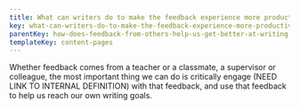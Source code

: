 ```yaml
---
title: What can writers do to make the feedback experience more productive?
key: what-can-writers-do-to-make-the-feedback-experience-more-productive
parentKey: how-does-feedback-from-others-help-us-get-better-at-writing
templateKey: content-pages
---
```


Whether feedback comes from a teacher or a classmate, a supervisor or colleague, the most important thing we can do is critically engage (NEED LINK TO INTERNAL DEFINITION) with that feedback, and use that feedback to help us reach our own writing goals.
